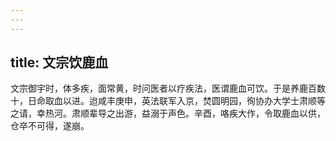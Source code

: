 ```yaml
---
---
---
```

title: 文宗饮鹿血
---



文宗御宇时，体多疾，面常黄，时问医者以疗疾法，医谓鹿血可饮。于是养鹿百数十，日命取血以进。迨咸丰庚申，英法联军入京，焚圆明园，徇协办大学士肃顺等之请，幸热河。肃顺辈导之出游，益溺于声色。辛酉，咯疾大作，令取鹿血以供，仓卒不可得，遂崩。